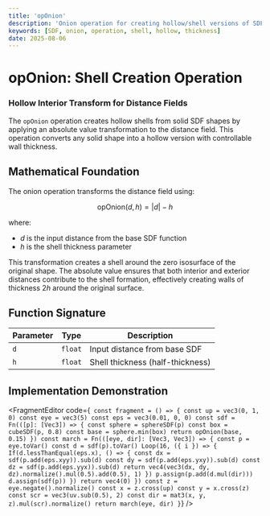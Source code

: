 ```yaml
---
title: 'opOnion'
description: 'Onion operation for creating hollow/shell versions of SDF shapes'
keywords: [SDF, onion, operation, shell, hollow, thickness]
date: 2025-08-06
---
```



# opOnion: Shell Creation Operation

### Hollow Interior Transform for Distance Fields

The `opOnion` operation creates hollow shells from solid SDF shapes by applying an absolute value transformation to the distance field. This operation converts any solid shape into a hollow version with controllable wall thickness.

## Mathematical Foundation

The onion operation transforms the distance field using:

$$
\text{opOnion}(d, h) = |d| - h
$$

where:

- $d$ is the input distance from the base SDF function
- $h$ is the shell thickness parameter

This transformation creates a shell around the zero isosurface of the original shape. The absolute value ensures that both interior and exterior distances contribute to the shell formation, effectively creating walls of thickness $2h$ around the original surface.

## Function Signature

| Parameter | Type    | Description                      |
| --------- | ------- | -------------------------------- |
| `d`       | `float` | Input distance from base SDF     |
| `h`       | `float` | Shell thickness (half-thickness) |

## Implementation Demonstration

<FragmentEditor
        code={`
const fragment = () => {
        const up = vec3(0, 1, 0)
        const eye = vec3(5)
        const eps = vec3(0.01, 0, 0)
        const sdf = Fn(([p]: [Vec3]) => {
                const sphere = sphereSDF(p)
                const box = cubeSDF(p, 0.8)
                const base = sphere.min(box)
                return opOnion(base, 0.15)
        })
        const march = Fn(([eye, dir]: [Vec3, Vec3]) => {
                const p = eye.toVar()
                const d = sdf(p).toVar()
                Loop(16, ({ i }) => {
                        If(d.lessThanEqual(eps.x), () => {
                                const dx = sdf(p.add(eps.xyy)).sub(d)
                                const dy = sdf(p.add(eps.yxy)).sub(d)
                                const dz = sdf(p.add(eps.yyx)).sub(d)
                                return vec4(vec3(dx, dy, dz).normalize().mul(0.5).add(0.5), 1)
                        })
                        p.assign(p.add(d.mul(dir)))
                        d.assign(sdf(p))
                })
                return vec4(0)
        })
        const z = eye.negate().normalize()
        const x = z.cross(up)
        const y = x.cross(z)
        const scr = vec3(uv.sub(0.5), 2)
        const dir = mat3(x, y, z).mul(scr).normalize()
        return march(eye, dir)
}`}
/>
